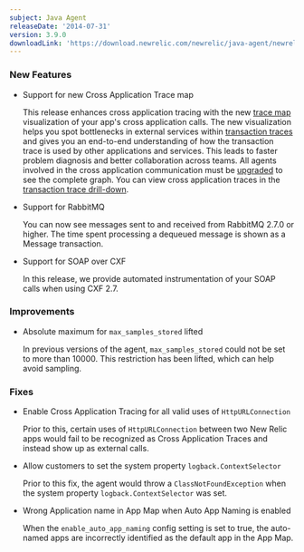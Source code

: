 ```yaml
---
subject: Java Agent
releaseDate: '2014-07-31'
version: 3.9.0
downloadLink: 'https://download.newrelic.com/newrelic/java-agent/newrelic-agent/3.9.0/'
---
```


### New Features

* Support for new Cross Application Trace map

  This release enhances cross application tracing with the new [trace map](/docs/apm/traces/cross-application-traces/viewing-cross-application-traces#cat-trace-tab) visualization of your app's cross application calls. The new visualization helps you spot bottlenecks in external services within [transaction traces](/docs/apm/traces/transaction-traces/transaction-traces) and gives you an end-to-end understanding of how the transaction trace is used by other applications and services. This leads to faster problem diagnosis and better collaboration across teams. All agents involved in the cross application communication must be [upgraded](/docs/apm/traces/cross-application-traces/troubleshooting-cross-application-traces#agents) to see the complete graph. You can view cross application traces in the [transaction trace drill-down](/docs/apm/traces/cross-application-traces/viewing-cross-application-traces#cat-trace-tab).
* Support for RabbitMQ

  You can now see messages sent to and received from RabbitMQ 2.7.0 or higher. The time spent processing a dequeued message is shown as a Message transaction.
* Support for SOAP over CXF

  In this release, we provide automated instrumentation of your SOAP calls when using CXF 2.7.

### Improvements

* Absolute maximum for `max_samples_stored` lifted

  In previous versions of the agent, `max_samples_stored` could not be set to more than 10000. This restriction has been lifted, which can help avoid sampling.

### Fixes

* Enable Cross Application Tracing for all valid uses of `HttpURLConnection`

  Prior to this, certain uses of `HttpURLConnection` between two New Relic apps would fail to be recognized as Cross Application Traces and instead show up as external calls.
* Allow customers to set the system property `logback.ContextSelector`

  Prior to this fix, the agent would throw a `ClassNotFoundException` when the system property `logback.ContextSelector` was set.
* Wrong Application name in App Map when Auto App Naming is enabled

  When the `enable_auto_app_naming` config setting is set to true, the auto-named apps are incorrectly identified as the default app in the App Map.
